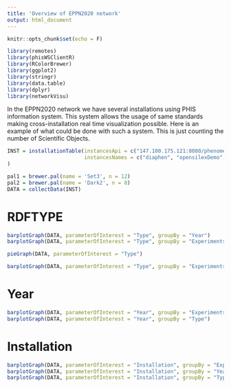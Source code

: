 ```yaml
---
title: 'Overview of EPPN2020 network'
output: html_document
---
```

```r
knitr::opts_chunk$set(echo = F)
```

```r
library(remotes)
library(phisWSClientR)
library(RColorBrewer)
library(ggplot2)
library(stringr)
library(data.table)
library(dplyr)
library(networkVisu)
```

In the EPPN2020 network we have several installations using PHIS information system. This system allows the usage of same standards making cross-installation real time visualization possible. Here is an example of what could be done with such a system. 
This is just counting the number of Scientific Objects.

```r
INST = installationTable(instancesApi = c("147.100.175.121:8080/phenomeDiaphenAPI/rest/", "opensilex.org/openSilexAPI/rest/", "147.100.175.121:8080/phenomeAgrophenAPI/rest/", "147.100.175.121:8080/phenomePheno3cAPI/rest/", "147.100.175.121:8080/phenomePhenoviaAPI/rest/", "147.100.175.121:8080/phenomePhenofieldAPI/rest/", "138.102.159.36:8080/phenomeEphesiaAPI/rest/"),
                         instancesNames = c("diaphen", "opensilexDemo", "agrophen", "pheno3C", "phenovia", "PhenoField", "ephesia")
)

```

```r
pal1 = brewer.pal(name = 'Set3', n = 12)
pal2 = brewer.pal(name = 'Dark2', n = 8)
DATA = collectData(INST)
```

# RDFTYPE


```r
barplotGraph(DATA, parameterOfInterest = "Type", groupBy = "Year")
barplotGraph(DATA, parameterOfInterest = "Type", groupBy = "Experiments")
```

```r
pieGraph(DATA, parameterOfInterest = "Type")

```

```r
barplotGraph(DATA, parameterOfInterest = "Type", groupBy = "Experiments", filteredInstallation = "diaphen")
```

# Year

```r
barplotGraph(DATA, parameterOfInterest = "Year", groupBy = "Experiments")
barplotGraph(DATA, parameterOfInterest = "Year", groupBy = "Type")
```

# Installation
```r
barplotGraph(DATA, parameterOfInterest = "Installation", groupBy = "Experiments")
barplotGraph(DATA, parameterOfInterest = "Installation", groupBy = "Year")
barplotGraph(DATA, parameterOfInterest = "Installation", groupBy = "Type")
```

